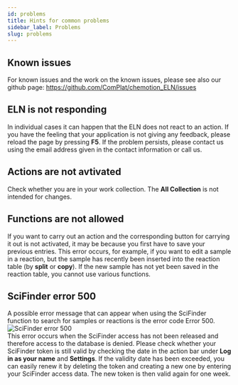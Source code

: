 ```yaml
---
id: problems
title: Hints for common problems
sidebar_label: Problems
slug: problems
---
```


## Known issues
For known issues and the work on the known issues, please see also our github page: 
https://github.com/ComPlat/chemotion_ELN/issues 

## ELN is not responding
In individual cases it can happen that the ELN does not react to an action. If you have the feeling that your application is not giving any feedback, please reload the page by pressing **F5**. If the problem persists, please contact us using the email address given in the contact information or call us.

## Actions are not avtivated
Check whether you are in your work collection. The **All Collection** is not intended for changes.

## Functions are not allowed
If you want to carry out an action and the corresponding button for carrying it out is not activated, it may be because you first have to save your previous entries. This error occurs, for example, if you want to edit a sample in a reaction, but the sample has recently been inserted into the reaction table (by **split** or **copy**). If the new sample has not yet been saved in the reaction table, you cannot use various functions.

## SciFinder error 500
A possible error message that can appear when using the SciFinder function to search for samples or reactions is the error code Error 500.  
![SciFinder error 500](/img/scifinder_error_500.png)  
This error occurs when the SciFinder access has not been released and therefore access to the database is denied. Please check whether your SciFinder token is still valid by checking the date in the action bar under **Log in as your name** and **Settings**. If the validity date has been exceeded, you can easily renew it by deleting the token and creating a new one by entering your SciFinder access data. The new token is then valid again for one week.

## 
